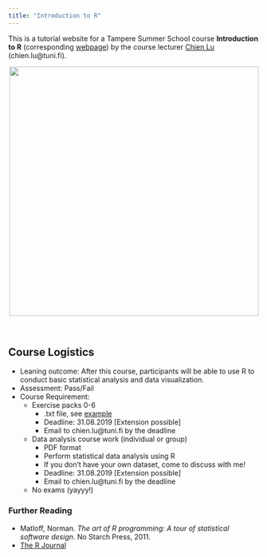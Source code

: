 ```yaml
---
title: "Introduction to R"
---
```


This is a tutorial website for a Tampere Summer School course **Introduction to R** (corresponding [webpage](https://www.tuni.fi/en/study-with-us/introduction-r-tampere-summer-school)) by the course lecturer [Chien Lu](https://humblelu.github.io/personal_website/) (chien.lu@tuni.fi).

<center>
![](drop.png){width=500px}
</center>
<br>


## Course Logistics

* Leaning outcome: After this course, participants will be able to use R to conduct basic statistical analysis and data visualization.
* Assessment: Pass/Fail
* Course Requirement:
    + Exercise packs 0-6
        + .txt file, see [example](https://humblelu.github.io/IntroR/Exercise.html)
        + Deadline: 31.08.2019 [Extension possible]
        + Email to chien.lu@tuni.fi by the deadline
    + Data analysis course work (individual or group)
        + PDF format
        + Perform statistical data analysis using R
        + If you don't have your own dataset, come to discuss with me!
        + Deadline: 31.08.2019 [Extension possible]
        + Email to chien.lu@tuni.fi by the deadline
    + No exams (yayyy!)
    
### Further Reading

* Matloff, Norman. _The art of R programming: A tour of statistical software design_. No Starch Press, 2011.
* [The R Journal](https://journal.r-project.org/)
